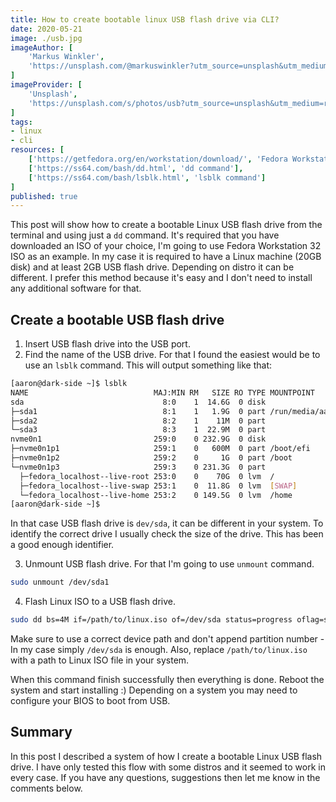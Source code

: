 ```yaml
---
title: How to create bootable linux USB flash drive via CLI?
date: 2020-05-21
image: ./usb.jpg
imageAuthor: [
	'Markus Winkler',
	'https://unsplash.com/@markuswinkler?utm_source=unsplash&utm_medium=referral&utm_content=creditCopyText'
]
imageProvider: [
	'Unsplash',
	'https://unsplash.com/s/photos/usb?utm_source=unsplash&utm_medium=referral&utm_content=creditCopyText'
]
tags:
- linux
- cli
resources: [
	['https://getfedora.org/en/workstation/download/', 'Fedora Workstation Download'],
	['https://ss64.com/bash/dd.html', 'dd command'],
	['https://ss64.com/bash/lsblk.html', 'lsblk command']
]
published: true
---
```


This post will show how to create a bootable Linux USB flash drive from the terminal and using just a `dd` command.
It's required that you have downloaded an ISO of your choice, I'm going to use Fedora Workstation 32 ISO as an example.
In my case it is required to have a Linux machine (20GB disk) and at least 2GB USB flash drive.
Depending on distro it can be different.
I prefer this method because it's easy and I don't need to install any additional software for that.

## Create a bootable USB flash drive

1. Insert USB flash drive into the USB port.
2. Find the name of the USB drive. For that I found the easiest would be to use an `lsblk` command.
This will output something like that:

```bash
[aaron@dark-side ~]$ lsblk
NAME                            MAJ:MIN RM   SIZE RO TYPE MOUNTPOINT
sda                               8:0    1  14.6G  0 disk 
├─sda1                            8:1    1   1.9G  0 part /run/media/aaron/MediaUSB
├─sda2                            8:2    1    11M  0 part 
└─sda3                            8:3    1  22.9M  0 part 
nvme0n1                         259:0    0 232.9G  0 disk 
├─nvme0n1p1                     259:1    0   600M  0 part /boot/efi
├─nvme0n1p2                     259:2    0     1G  0 part /boot
└─nvme0n1p3                     259:3    0 231.3G  0 part 
  ├─fedora_localhost--live-root 253:0    0    70G  0 lvm  /
  ├─fedora_localhost--live-swap 253:1    0  11.8G  0 lvm  [SWAP]
  └─fedora_localhost--live-home 253:2    0 149.5G  0 lvm  /home
[aaron@dark-side ~]$ 

```

In that case USB flash drive is `dev/sda`, it can be different in your system.
To identify the correct drive I usually check the size of the drive. This has been a good enough identifier.

3. Unmount USB flash drive.
For that I'm going to use `unmount` command.

```bash
sudo unmount /dev/sda1
```

4. Flash Linux ISO to a USB flash drive. 

```bash
sudo dd bs=4M if=/path/to/linux.iso of=/dev/sda status=progress oflag=sync
```

Make sure to use a correct device path and don't append partition number - In my case simply `/dev/sda` is enough.
Also, replace `/path/to/linux.iso` with a path to Linux ISO file in your system.

When this command finish successfully then everything is done.
Reboot the system and start installing :)
Depending on a system you may need to configure your BIOS to boot from USB.

## Summary
In this post I described a system of how I create a bootable Linux USB flash drive.
I have only tested this flow with some distros and it seemed to work in every case.
If you have any questions, suggestions then let me know in the comments below.
